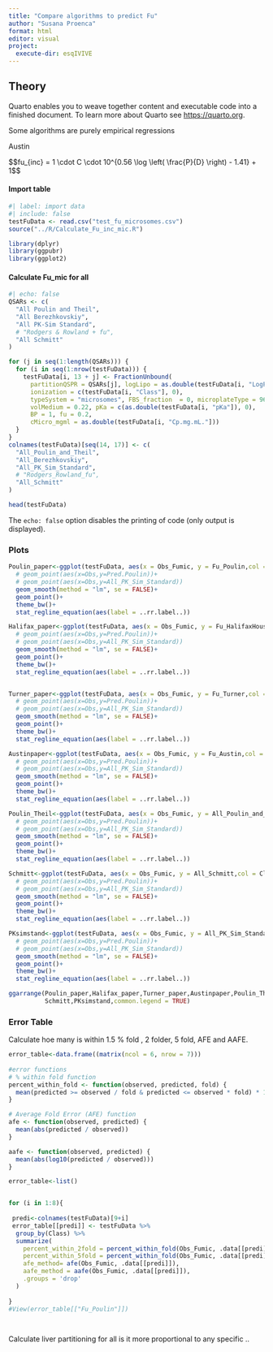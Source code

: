 ```yaml
---
title: "Compare algorithms to predict Fu"
author: "Susana Proenca"
format: html
editor: visual
project:
  execute-dir: esqIVIVE
---
```


## Theory

Quarto enables you to weave together content and executable code into a finished document. To learn more about Quarto see <https://quarto.org>.

Some algorithms are purely empirical regressions

Austin

\$\$fu\_{inc} = 1 \\cdot C \\cdot 10\^{0.56 \\log \\left( \\frac{P}{D} \\right) - 1.41} + 1\$\$

#### Import table

```r
#| label: import data
#| include: false
testFuData <- read.csv("test_fu_microsomes.csv")  
source("../R/Calculate_Fu_inc_mic.R")

library(dplyr)
library(ggpubr)
library(ggplot2)

```

#### Calculate Fu_mic for all

```r
#| echo: false
QSARs <- c(
  "All Poulin and Theil",
  "All Berezhkovskiy",
  "All PK-Sim Standard",
  # "Rodgers & Rowland + fu",
  "All Schmitt"
)

for (j in seq(1:length(QSARs))) {
  for (i in seq(1:nrow(testFuData))) {
    testFuData[i, 13 + j] <- FractionUnbound(
      partitionQSPR = QSARs[j], logLipo = as.double(testFuData[i, "LogP37C"]),
      ionization = c(testFuData[i, "Class"], 0),
      typeSystem = "microsomes", FBS_fraction  = 0, microplateType = 96,
      volMedium = 0.22, pKa = c(as.double(testFuData[i, "pKa"]), 0),
      BP = 1, fu = 0.2,
      cMicro_mgml = as.double(testFuData[i, "Cp.mg.mL."]))
  }
}
colnames(testFuData)[seq(14, 17)] <- c(
  "All_Poulin_and_Theil",
  "All_Berezhkovskiy",
  "All_PK_Sim_Standard",
  # "Rodgers_Rowland_fu",
  "All_Schmitt"
)

head(testFuData)
```

The `echo: false` option disables the printing of code (only output is displayed).

### Plots

```r
Poulin_paper<-ggplot(testFuData, aes(x = Obs_Fumic, y = Fu_Poulin,col = Class)) +
  # geom_point(aes(x=Obs,y=Pred.Poulin))+
  # geom_point(aes(x=Obs,y=All_PK_Sim_Standard))
  geom_smooth(method = "lm", se = FALSE)+
  geom_point()+
  theme_bw()+
  stat_regline_equation(aes(label = ..rr.label..)) 

Halifax_paper<-ggplot(testFuData, aes(x = Obs_Fumic, y = Fu_HalifaxHouston,col = Class)) +
  # geom_point(aes(x=Obs,y=Pred.Poulin))+
  # geom_point(aes(x=Obs,y=All_PK_Sim_Standard))
  geom_smooth(method = "lm", se = FALSE)+
  geom_point()+
  theme_bw()+
  stat_regline_equation(aes(label = ..rr.label..)) 


Turner_paper<-ggplot(testFuData, aes(x = Obs_Fumic, y = Fu_Turner,col = Class)) +
  # geom_point(aes(x=Obs,y=Pred.Poulin))+
  # geom_point(aes(x=Obs,y=All_PK_Sim_Standard))
  geom_smooth(method = "lm", se = FALSE)+
  geom_point()+
  theme_bw()+
  stat_regline_equation(aes(label = ..rr.label..)) 

Austinpaper<-ggplot(testFuData, aes(x = Obs_Fumic, y = Fu_Austin,col = Class)) +
  # geom_point(aes(x=Obs,y=Pred.Poulin))+
  # geom_point(aes(x=Obs,y=All_PK_Sim_Standard))
  geom_smooth(method = "lm", se = FALSE)+
  geom_point()+
  theme_bw()+
  stat_regline_equation(aes(label = ..rr.label..)) 

Poulin_Theil<-ggplot(testFuData, aes(x = Obs_Fumic, y = All_Poulin_and_Theil,col = Class)) +
  # geom_point(aes(x=Obs,y=Pred.Poulin))+
  # geom_point(aes(x=Obs,y=All_PK_Sim_Standard))
  geom_smooth(method = "lm", se = FALSE)+
  geom_point()+
  theme_bw()+
  stat_regline_equation(aes(label = ..rr.label..)) 

Schmitt<-ggplot(testFuData, aes(x = Obs_Fumic, y = All_Schmitt,col = Class)) +
  # geom_point(aes(x=Obs,y=Pred.Poulin))+
  # geom_point(aes(x=Obs,y=All_PK_Sim_Standard))
  geom_smooth(method = "lm", se = FALSE)+
  geom_point()+
  theme_bw()+
  stat_regline_equation(aes(label = ..rr.label..)) 

PKsimstand<-ggplot(testFuData, aes(x = Obs_Fumic, y = All_PK_Sim_Standard,col = Class)) +
  # geom_point(aes(x=Obs,y=Pred.Poulin))+
  # geom_point(aes(x=Obs,y=All_PK_Sim_Standard))
  geom_smooth(method = "lm", se = FALSE)+
  geom_point()+
  theme_bw()+
  stat_regline_equation(aes(label = ..rr.label..)) 

ggarrange(Poulin_paper,Halifax_paper,Turner_paper,Austinpaper,Poulin_Theil,
          Schmitt,PKsimstand,common.legend = TRUE)
```

### Error Table

Calculate hoe many is within 1.5 % fold , 2 folder, 5 fold, AFE and AAFE.

```r
error_table<-data.frame((matrix(ncol = 6, nrow = 7)))
  
#error functions
# % within fold function
percent_within_fold <- function(observed, predicted, fold) {
  mean(predicted >= observed / fold & predicted <= observed * fold) * 100
}

# Average Fold Error (AFE) function
afe <- function(observed, predicted) {
  mean(abs(predicted / observed))
}

aafe <- function(observed, predicted) {
  mean(abs(log10(predicted / observed)))
}

error_table<-list()


for (i in 1:8){
  
 predi<-colnames(testFuData)[9+i]
 error_table[[predi]] <- testFuData %>%
  group_by(Class) %>%
  summarize(
    percent_within_2fold = percent_within_fold(Obs_Fumic, .data[[predi]], 2),
    percent_within_5fold = percent_within_fold(Obs_Fumic, .data[[predi]], 5),
    afe_method= afe(Obs_Fumic, .data[[predi]]),
    aafe_method = aafe(Obs_Fumic, .data[[predi]]),
    .groups = 'drop'
  ) 
  
}
#View(error_table[["Fu_Poulin"]])

  

```

Calculate liver partitioning for all is it more proportional to any specific ..
